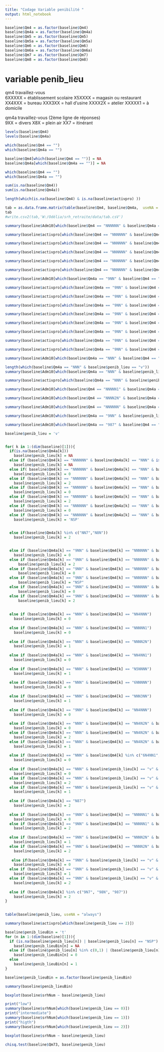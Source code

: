 ---
title: "Codage Variable penibilité "
output: html_notebook
---

```{r}
baseline$Qm4 = as.factor(baseline$Qm4)
baseline$Qm4a = as.factor(baseline$Qm4a)
baseline$Qm5 = as.factor(baseline$Qm5)
baseline$Qm5a = as.factor(baseline$Qm5a)
baseline$Qm6 = as.factor(baseline$Qm6)
baseline$Qm6a = as.factor(baseline$Qm6a)
baseline$Qm7 = as.factor(baseline$Qm7)
baseline$Qm8 = as.factor(baseline$Qm8)
```

# variable penib_lieu

qm4	travaillez-vous		
6XXXXX = établissement scolaire
X5XXXX = magasin ou restaurant
XX4XXX = bureau
XXX3XX = hall d'usine
XXXX2X = atelier
XXXXX1 = à domicile
			
qm4a	travaillez-vous (2ème ligne de réponses)		
9XX = divers
X8X = plein air
XX7 = itinérant

```{r}
levels(baseline$Qm4)
levels(baseline$Qm4a)
```

```{r}
which(baseline$Qm4 == "")
which(baseline$Qm4a == "")
```

```{r}
baseline$Qm4[which(baseline$Qm4 == "")] = NA
baseline$Qm4a[which(baseline$Qm4a == "")] = NA
```

```{r}
which(baseline$Qm4 == "")
which(baseline$Qm4a == "")
```


```{r}
sum(is.na(baseline$Qm4))
sum(is.na(baseline$Qm4a))

```
```{r}
length(which(is.na(baseline$Qm4) & is.na(baseline$activpro) ))
```

```{r}

tab = as.data.frame.matrix(table(baseline$Qm4, baseline$Qm4a,  useNA = "always" ))
tab
#write.csv2(tab,'W:/Odélia/srh_retraite/data/tab.csV')
```
```{r}
summary(baseline$Adm10[which(baseline$Qm4 == "NNNNNN" & baseline$Qm4a == "NNN")])
```
```{r}
summary(baseline$activpro[which(baseline$Qm4 == "NNNNNN" & baseline$Qm4a == "NNN" & baseline$Adm10 == 78)])
```
```{r}
summary(baseline$activpro[which(baseline$Qm4 == "NNNNNN" & baseline$Qm4a == "NNN" & baseline$Adm10 == 93)])
```
```{r}
summary(baseline$activpro[which(baseline$Qm4 == "NNNNNN" & baseline$Qm4a == "NNN" & baseline$Adm10 == 94)])
```
```{r}
summary(baseline$activpro[which(baseline$Qm4 == "NNNNNN" & baseline$Qm4a == "NNN" & baseline$Adm10 == 95)])
```
```{r}
summary(baseline$activpro[which(baseline$Qm4 == "NNNNNN" & baseline$Qm4a == "NNN" & baseline$Adm10 == 96)])
```




```{r}
summary(baseline$Adm10[which(baseline$Qm4a == "9NN" & baseline$Qm4 == "NNNNNN")])
```
```{r}
summary(baseline$activpro[which(baseline$Qm4a == "9NN" & baseline$Qm4 == "NNNNNN" & baseline$Adm10 == 74)])
```
```{r}
summary(baseline$activpro[which(baseline$Qm4a == "9NN" & baseline$Qm4 == "NNNNNN" & baseline$Adm10 == 75)])
```
```{r}
summary(baseline$activpro[which(baseline$Qm4a == "9NN" & baseline$Qm4 == "NNNNNN" & baseline$Adm10 == 77)])
```
```{r}
summary(baseline$activpro[which(baseline$Qm4a == "9NN" & baseline$Qm4 == "NNNNNN" & baseline$Adm10 == 78)])
```
```{r}
summary(baseline$activpro[which(baseline$Qm4a == "9NN" & baseline$Qm4 == "NNNNNN" & baseline$Adm10 == 93)])
```
```{r}
summary(baseline$activpro[which(baseline$Qm4a == "9NN" & baseline$Qm4 == "NNNNNN" & baseline$Adm10 == 94)])
```
```{r}
summary(baseline$activpro[which(baseline$Qm4a == "9NN" & baseline$Qm4 == "NNNNNN" & baseline$Adm10 == 95)])
```
```{r}
summary(baseline$activpro[which(baseline$Qm4a == "9NN" & baseline$Qm4 == "NNNNNN" & baseline$Adm10 == 96)])
```

```{r}
summary(baseline$Adm10[which(baseline$Qm4a == "NNN" & baseline$Qm4 == "NN4N2N")])
```

```{r}
length(which(baseline$Qm4a == "NNN" & baseline$penib_lieu == "v"))
summary(baseline$Adm10[which(baseline$Qm4a == "NNN" & baseline$penib_lieu == "v")])
```

```{r}
summary(baseline$activpro[which(baseline$Qm4a == "NNN" & baseline$penib_lieu == "v" & baseline$Adm10 == 96)])

```
```{r}
summary(baseline$Adm10[which(baseline$Qm4 == "NNNNN1" & baseline$Qm4a == "9NN")])

```
```{r}
summary(baseline$Adm10[which(baseline$Qm4 == "NNNN2N" & baseline$Qm4a == "9NN")])

```
```{r}
summary(baseline$Adm10[which(baseline$Qm4 == "NNNNNN" & baseline$Qm4a == "98N")])

```

```{r}
summary(baseline$Adm10[which(baseline$Qm4a == "9NN" & baseline$penib_lieu == "v")])
```

```{r}
summary(baseline$Adm10[which(baseline$Qm4a == "987" & baseline$Qm4 == "NNNNNN")])
```


```{r}
baseline$penib_lieu = 'v'


for( k in 1:(dim(baseline)[1])){
  if(is.na(baseline$Qm4a[k]))
    baseline$penib_lieu[k] = NA
  else if (baseline$Qm4[k] == "NNNNNN" & baseline$Qm4a[k] == "NNN" & is.na(baseline$Adm10[k]))
    baseline$penib_lieu[k] = NA
  else if( baseline$Qm4[k] == "NNNNNN" & baseline$Qm4a[k] == "NNN" & baseline$Adm10[k] %in% c(32,36,41,47,48,51,54,55,56,74,75,77,85,86,93,94,96))
    baseline$penib_lieu[k] = 0
  else if (baseline$Qm4[k] == "NNNNNN" & baseline$Qm4a[k] == "NNN" & baseline$Adm10[k] %in% c(61,66))
    baseline$penib_lieu[k] = 2
  else if (baseline$Qm4[k] == "NNNNNN" & baseline$Qm4a[k] == "NNN" & baseline$Adm10[k] == 78 & baseline$activpro[k] == "R")
    baseline$penib_lieu[k] = 0
  else if (baseline$Qm4[k] == "NNNNNN" & baseline$Qm4a[k] == "NNN" & baseline$Adm10[k] == 78 & baseline$activpro[k] == "T")
    baseline$penib_lieu[k] = 2
  else if (baseline$Qm4[k] == "NNNNNN" & baseline$Qm4a[k] == "NNN" & baseline$Adm10[k] == 95 & baseline$activpro[k] %in% c("C","T"))
    baseline$penib_lieu[k] = 0
  else if (baseline$Qm4[k] == "NNNNNN" & baseline$Qm4a[k] == "NNN" & baseline$Adm10[k] == 95 & baseline$activpro[k] == "NSP")
    baseline$penib_lieu[k] = 'NSP'
  

  else if(baseline$Qm4a[k] %in% c("NN7","N8N"))
    baseline$penib_lieu[k] = 2


  else if (baseline$Qm4a[k] == "9NN" & baseline$Qm4[k] == "NNNNNN" & baseline$Adm10[k] %in% c(31,32,36,41,46,47,48,51,54,55,56,74,75,78,85,86,93,94,95))
    baseline$penib_lieu[k] = 0
  else if (baseline$Qm4a[k] == "9NN" & baseline$Qm4[k] == "NNNNNN" & baseline$Adm10[k] %in% c(61,66))
      baseline$penib_lieu[k] = 2
  else if (baseline$Qm4a[k] == "9NN" & baseline$Qm4[k] == "NNNNNN" & baseline$Adm10[k] == 77 & baseline$activpro[k] %in% c("R","T"))
      baseline$penib_lieu[k] = 0
  else if (baseline$Qm4a[k] == "9NN" & baseline$Qm4[k] == "NNNNNN" & baseline$Adm10[k] == 77 & baseline$activpro[k] == "NSP")
      baseline$penib_lieu[k] = "NSP"
  else if (baseline$Qm4a[k] == "9NN" & baseline$Qm4[k] == "NNNNNN" & baseline$Adm10[k] == 96 & baseline$activpro[k] == "C")
      baseline$penib_lieu[k] = 0
  else if (baseline$Qm4a[k] == "9NN" & baseline$Qm4[k] == "NNNNNN" & baseline$Adm10[k] == 96 & baseline$activpro[k] == "T")
      baseline$penib_lieu[k] = 2
  
  
  else if (baseline$Qm4a[k] == "NNN" & baseline$Qm4[k] == "NN4NNN")
    baseline$penib_lieu[k] = 0
  
  else if (baseline$Qm4a[k] == "NNN" & baseline$Qm4[k] == "NNNNN1")
    baseline$penib_lieu[k] = 0
  
  else if (baseline$Qm4a[k] == "NNN" & baseline$Qm4[k] == "NNNN2N")
    baseline$penib_lieu[k] = 1
  
  else if (baseline$Qm4a[k] == "NNN" & baseline$Qm4[k] == "NN4NN1")
    baseline$penib_lieu[k] = 0
    
  else if (baseline$Qm4a[k] == "NNN" & baseline$Qm4[k] == "N5NNNN")
    baseline$penib_lieu[k] = 1
  
  else if (baseline$Qm4a[k] == "NNN" & baseline$Qm4[k] == "6NNNNN")
    baseline$penib_lieu[k] = 0
  
  else if (baseline$Qm4a[k] == "NNN" & baseline$Qm4[k] == "NNN3NN")
    baseline$penib_lieu[k] = 1
  
  else if (baseline$Qm4a[k] == "9NN" & baseline$Qm4[k] == "NN4NNN")
    baseline$penib_lieu[k] = 0
  
  else if (baseline$Qm4a[k] == "NNN" & baseline$Qm4[k] == "NN4N2N" & baseline$Adm10[k] %in% c(36,48,51,54,56,74,77,95))
    baseline$penib_lieu[k] = 0
  else if (baseline$Qm4a[k] == "NNN" & baseline$Qm4[k] == "NN4N2N" & baseline$Adm10[k] %in% c(61,66))
    baseline$penib_lieu[k] = 2
  else if (baseline$Qm4a[k] == "NNN" & baseline$Qm4[k] == "NN4N2N" & baseline$Adm10[k] == 47)
    baseline$penib_lieu[k] = 1
  
  else if (baseline$Qm4a[k] == "NNN" & baseline$Qm4[k] %in% c("6N4NN1", "6N4NNN", "6NNNN1"))
    baseline$penib_lieu[k] = 0
  
  else if (baseline$Qm4a[k] == "NNN" & baseline$penib_lieu[k] == "v" & baseline$Adm10[k] %in% c(32,36,48,51,54,55,56,74,77,95,96))
    baseline$penib_lieu[k] = 0
  else if (baseline$Qm4a[k] == "NNN" & baseline$penib_lieu[k] == "v" & baseline$Adm10[k] %in% c(61,66))
    baseline$penib_lieu[k] = 2
  else if (baseline$Qm4a[k] == "NNN" & baseline$penib_lieu[k] == "v" & baseline$Adm10[k] == 47)
    baseline$penib_lieu[k] = 1
  
  else if (baseline$Qm4a[k] == "N87")
    baseline$penib_lieu[k] = 2
  
  else if (baseline$Qm4a[k] == "9NN" & baseline$Qm4[k] == "NNNNN1" & baseline$Adm10[k] %in% c(32,36,41,51,54,56,74,77,85,93,95))
    baseline$penib_lieu[k] = 0
  else if (baseline$Qm4a[k] == "9NN" & baseline$Qm4[k] == "NNNNN1" & baseline$Adm10[k] %in% c(61,66))
    baseline$penib_lieu[k] = 2
  
  else if (baseline$Qm4a[k] == "9NN" & baseline$Qm4[k] == "NNNN2N" & baseline$Adm10[k] %in% c(47,88,48,51,54,56,95,96))
    baseline$penib_lieu[k] = 1
  else if (baseline$Qm4a[k] == "9NN" & baseline$Qm4[k] == "NNNN2N" & baseline$Adm10[k] %in% c(61,66,77))
    baseline$penib_lieu[k] = 2
  
   else if(baseline$Qm4a[k] == "9NN" & baseline$penib_lieu[k] == "v" & baseline$Adm10[k] %in% c(32,36,51,54,56,74,77,93,94,95))
    baseline$penib_lieu[k] = 0
  else if (baseline$Qm4a[k] == "9NN" & baseline$penib_lieu[k] == "v" & baseline$Adm10[k] == 47)
    baseline$penib_lieu[k] = 1
  else if (baseline$Qm4a[k] == "9NN" & baseline$penib_lieu[k] == "v" & baseline$Adm10[k] %in% c(61,66))
    baseline$penib_lieu[k] = 2
  
  else if (baseline$Qm4a[k] %in% c("9N7", "98N", "987"))
    baseline$penib_lieu[k] = 2
}
  

```




```{r}
table(baseline$penib_lieu, useNA = "always")
```
```{r}
summary(baseline$activpro[which(baseline$penib_lieu == 2)])
```


```{r}
baseline$penib_lieuBin = 't'
for (n in 1:(dim(baseline)[1])){
  if (is.na(baseline$penib_lieu[n]) | baseline$penib_lieu[n] == "NSP")
    baseline$penib_lieuBin[n] = NA
  else if (baseline$penib_lieu[n] %in% c(0,1) | (baseline$penib_lieu[n] == 2 & baseline$activpro[n] == "R"))
    baseline$penib_lieuBin[n] = 0
  else
    baseline$penib_lieuBin[n] = 1
}
```
```{r}
baseline$penib_lieuBin = as.factor(baseline$penib_lieuBin)
```

```{r}
summary(baseline$penib_lieuBin)
```
```{r}
boxplot(baseline$srhNum ~ baseline$penib_lieu)

```
```{r}
print("low")
summary(baseline$srhNum[which(baseline$penib_lieu == 0)])
print("intermediate")
summary(baseline$srhNum[which(baseline$penib_lieu == 1)])
print("higth")
summary(baseline$srhNum[which(baseline$penib_lieu == 2)])
```




```{r}
boxplot(baseline$srhNum ~ baseline$penib_lieu)
```

```{r}
chisq.test(baseline$Qm73, baseline$penib_lieu)
```


